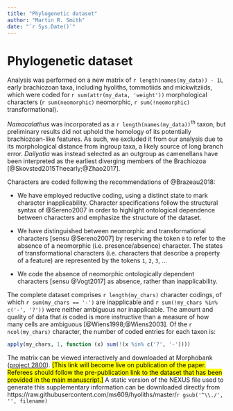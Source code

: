 ```yaml
---
title: "Phylogenetic dataset"
author: "Martin R. Smith"
date: "`r Sys.Date()`"
---
```


<!--\SItext-->
# Phylogenetic dataset {#dataset}

Analysis was performed on a new matrix of `r length(names(my_data)) - 1L` early brachiozoan taxa, including hyoliths, tommotiids and mickwitziids, which were coded for `r sum(attr(my_data, 'weight'))` morphological characters (`r sum(neomorphic)` neomorphic, `r sum(!neomorphic)` transformational).

_Namacalathus_ was incorporated as a `r length(names(my_data))`^th^ taxon, but preliminary results did not uphold the homology of its potentially brachiozoan-like features.  As such, we excluded it from our analysis due to its morphological distance from ingroup taxa, a likely source of long branch error.  _Dailyatia_ was instead selected as an outgroup as camenellans have been interpreted as the earliest diverging members of the Brachiozoa [@Skovsted2015Theearly;@Zhao2017].

Characters are coded following the recommendations of @Brazeau2018:

- We have employed reductive coding, using a distinct state to mark character inapplicability. Character specifications follow the structural syntax of @Sereno2007 in order to highlight ontological dependence between characters and emphasize the structure of the dataset.

- We have distinguished between neomorphic and transformational characters [sensu @Sereno2007] by reserving the token `0` to refer to the absence of a neomorphic (i.e. presence/absence) character.  The states of transformational characters (i.e. characters that describe a property of a feature) are represented by the tokens `1`, `2`, `3`, ...

- We code the absence of neomorphic ontologically dependent characters [sensu @Vogt2017] as absence, rather than inapplicability.


The complete dataset comprises `r length(my_chars)` character codings, of which `r sum(my_chars == '-')` are inapplicable and `r sum(!my_chars %in% c('-', '?'))` were neither ambiguous nor inapplicable.  The amount and quality of data that _is_ coded is more instructive than a measure of how many cells are ambiguous [@Wiens1998;@Wiens2003]. Of the `r ncol(my_chars)` character, the number of coded entries for each taxon is:

```r
apply(my_chars, 1, function (x) sum(!(x %in% c('?', '-'))))
```

The matrix can be viewed interactively and downloaded at Morphobank ([project 2800](https://morphobank.org/permalink/?P2800)). <mark>[This link will become live on publication of the paper. Referees should follow the pre-publication link to the dataset that has been provided in the main manuscript.]</mark>
A static version of the NEXUS file used to generate this supplementary information can be downloaded directly from https://raw.githubusercontent.com/ms609/hyoliths/master/`r gsub('^\\./', '', filename)`
